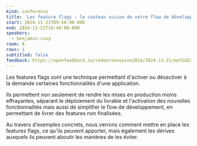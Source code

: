 ```yaml
---
kind: conference
title: 'Les feature flags : le couteau suisse de votre flow de développement'
start: 2024-11-21T09:50:00.000
end: 2024-11-21T10:40:00.000
speakers:
  - benjamin-cavy
room: A
rows: 1
subtitled: false
feedback: https://openfeedback.io/codeursenseine2024/2024-11-21/moFGdZx41DqAYNVpoKY4
---
```


Les features flags sont une technique permettant d'activer ou désactiver à la demande certaines fonctionnalités d'une application.

Ils permettent non seulement de rendre les mises en production moins effrayantes, séparant le déploiement du livrable et l'activation des nouvelles fonctionnalités mais aussi de simplifier le flow de développement, en permettant de livrer des features non finalisées.

Au travers d'exemples concrets, nous verrons comment mettre en place les features flags, ce qu'ils peuvent apporter, mais également les dérives auxquels ils peuvent aboutir les manières de les éviter.
